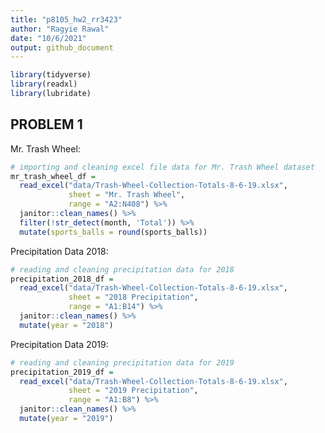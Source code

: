 ```yaml
---
title: "p8105_hw2_rr3423"
author: "Ragyie Rawal"
date: "10/6/2021"
output: github_document
---
```


```r
library(tidyverse)
library(readxl)
library(lubridate)
```


## PROBLEM 1 

Mr. Trash Wheel:

```r
# importing and cleaning excel file data for Mr. Trash Wheel dataset 
mr_trash_wheel_df = 
  read_excel("data/Trash-Wheel-Collection-Totals-8-6-19.xlsx",
             sheet = "Mr. Trash Wheel",
             range = "A2:N408") %>% 
  janitor::clean_names() %>% 
  filter(!str_detect(month, 'Total')) %>% 
  mutate(sports_balls = round(sports_balls))
```

Precipitation Data 2018: 

```r
# reading and cleaning precipitation data for 2018 
precipitation_2018_df = 
  read_excel("data/Trash-Wheel-Collection-Totals-8-6-19.xlsx",
             sheet = "2018 Precipitation",
             range = "A1:B14") %>% 
  janitor::clean_names() %>% 
  mutate(year = "2018")
```

Precipitation Data 2019:

```r
# reading and cleaning precipitation data for 2019 
precipitation_2019_df = 
  read_excel("data/Trash-Wheel-Collection-Totals-8-6-19.xlsx",
             sheet = "2019 Precipitation",
             range = "A1:B8") %>% 
  janitor::clean_names() %>% 
  mutate(year = "2019")
```

